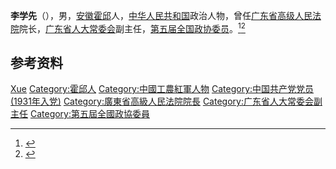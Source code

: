 '''李学先'''（{{bd|1912年||2000年|3月15日}}），男，[[安徽|安徽]][[霍邱|霍邱]]人，[[中华人民共和国|中华人民共和国]]政治人物，曾任[[广东省高级人民法院|广东省高级人民法院]]院长，[[广东省人大常委会|广东省人大常委会]]副主任，[[第五届全国政协委员|第五届全国政协委员]]。<ref>{{cite book|title=中囯人名大辞典·当代人物卷|author=廖盖隆等编|year=1990|publisher=上海辞书出版社|location=上海|page=}}</ref><ref>{{Cite book|title=历届全国政协委员人名辞典|author=|publisher=中国国际广播出版社|year=1996|isbn=9787507813746|location=北京|pages=286}}</ref>

== 参考资料 ==
{{reflist}}

{{中国人物小作品}}

{{Authority control}}
{{DEFAULTSORT:Li李}}
[[Category:李姓|Xue]]
[[Category:霍邱人|Category:霍邱人]]
[[Category:中國工農紅軍人物|Category:中國工農紅軍人物]]
[[Category:中国共产党党员_(1931年入党)|Category:中国共产党党员 (1931年入党)]]
[[Category:廣東省高級人民法院院長|Category:廣東省高級人民法院院長]]
[[Category:广东省人大常委会副主任|Category:广东省人大常委会副主任]]
[[Category:第五屆全國政協委員|Category:第五屆全國政協委員]]